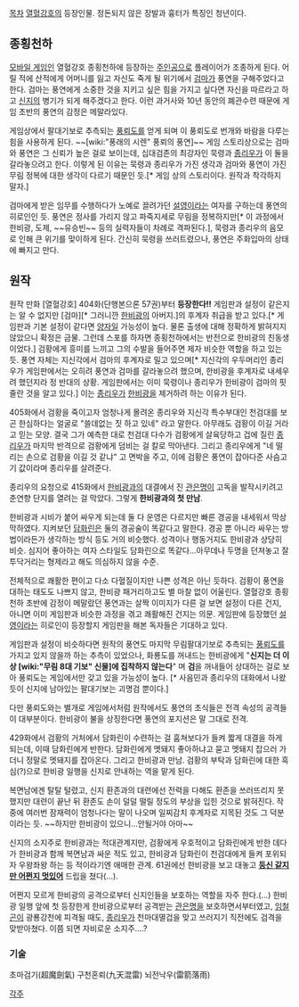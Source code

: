 [[목차]]
[[열혈강호]]의 등장인물. 정돈되지 않은 장발과 흉터가 특징인 청년이다.
== 종횡천하 ==
[[모바일 게임]]인 열혈강호 종횡천하에 등장하는 [[주인공]]으로 플레이어가 조종하게 된다. 어릴 적에 산적에게 어머니를 잃고 자신도 죽게 될 위기에서 [[검마]]가 풍연을 구해주었다고 한다. 검마는 풍연에게 소중한 것을 지키고 싶은 힘을 가지고 싶다면 자신을 따르라고 하고 [[신지]]의 병기가 되게 해주겠다고 한다. 이런 과거사와 10년 동안의 폐관수련 때문에 게임 초반의 풍연의 감정은 메말라있다.

게임상에서 팔대기보로 추측되는 [[풍뢰도]]를 얻게 되며 이 풍뢰도로 번개와 바람을 다루는 힘을 사용하게 된다. ~~[wiki:"풍래의 시렌" 풍뢰의 풍연]~~ 게임 스토리상으로는 검마와 풍연은 그 신뢰가 높은 걸로 보이는데, 십대검존의 최강자인 묵령과 [[종리우]]가 이 둘을 갈라놓으려고 한다. 이렇게 된 이유는 묵령과 종리우가 가진 생각과 검마와 풍연이 가진 무림 정복에 대한 생각이 다르기 때문인 듯.[* 게임 상의 스토리이다. 원작과 착각하지 말자.]

검마에게 받은 임무를 수행하다가 노예로 끌려가던 [[설영]]이라는 여자를 구하는데 풍연의 히로인인 듯. 풍연은 정사를 가리지 않고 파죽지세로 무림을 정복하지만[* 이 과정에서 한비광, 도제, ~~유승빈~~ 등의 실력자들이 차례로 격파된다.], 묵령과 종리우의 음모로 인해 큰 위기를 맞이하게 된다. 간신히 묵령을 쓰러트렸으나, 풍연은 주화입마의 상태에 빠지고 만다.

== 원작 ==
원작 만화 [열혈강호] 404화(단행본으론 57권)부터 '''등장한다!!''' 게임판과 설정이 같은지는 알 수 없지만 [검마][* 그러니깐 [[한비광]]의 아버지.]의 후계자 취급을 받고 있다.[* 게임판과 기본 설정이 같다면 [[양자]]일 가능성이 높다. 물론 출생에 대해 정확하게 밝혀지지 않았으니 확정은 금물. 그런데 스포를 하자면 종횡천하에서는 반전으로 한비광의 친동생이었다.] 검황에게 흥미를 느끼고 그의 수발을 들어주면 제자 비슷한 역할을 하고 있는 듯. 풍연 자체는 지신각에서 검마의 후계자로 밀고 있으며[* 지신각의 우두머리인 종리우가 게임판에서는 오히려 풍연과 검마를 갈라놓으려 했으며, 한비광을 후계자로 내세우려 했던지라 정 반대의 상황. 게임판에서는 이미 묵령이나 종리우가 한비광이 검마의 핏줄란 것을 알고 있다.] 이는 [[종리우]]가 [[한비광]]을 제거하려 하는 이유가 된다.

405화에서 검황을 죽이고자 엄청나게 몰려온 종리우와 지신각 특수부대인 천검대를 보곤 한심하다는 얼굴로 "쓸데없는 짓 하고 있네" 라고 말한다. 아무래도 검황이 이길 거라고 믿는 모양. 결국 그가 예측한 대로 천검대 다수가 검황에게 살육당하고 겁에 질린 [[종리우]]가 마지막 반격으로 검황에게 덤비는 걸 칼로 막아낸다. 그리고 종리우에게 "네 떨리는 손으로 검황을 이길 것 같냐" 고 면박을 주고, 이에 검황은 풍연이 잡아다준 사슴고기 값이라며 종리우를 살려준다.

종리우의 요청으로 415화에서 [[한비광]]과의 대결에서 진 [[관은명]]이 고독을 발작시키려고 춘연향 단지를 열려는 걸 막았다. 그렇게 '''한비광과의 첫 만남'''. 

한비광과 시비가 붙어 싸우게 되는데 둘 다 운영은 다르지만 빠른 경공을 내세워서 막상막하였다. 지켜보던 [[담화린]]은 둘의 경공술이 똑같다고 말한다. 경공 뿐 아니라 싸우는 방법이라든가 생각하는 방식 등도 거의 비슷했다. 성격이나 행동거지도 한비광과 상당히 비슷. 심지어 좋아하는 여자 스타일도 담화린으로 똑같다...아무데나 두명을 던져놓고 잘 투닥거리는 형제라고 해도 의심하지 않을 수준. 

전체적으로 쾌활한 편이고 다소 다혈질이지만 나쁜 성격은 아닌 듯하다. 검황이 풍연을 대하는 태도도 나쁘지 않고, 한비광 패거리하고도 별 마찰 없이 어울린다. 열혈강호 종횡천하 초반에 감정이 메말랐던 풍연과는 살짝 이미지가 다른 걸 보면 설정이 다른 건지, 아니면 이미 게임판과 비슷한 과정을 겪고 쾌활해진 건지는 의문. 게임판에 등장했던 [[설영]]이라는 히로인이 등장할지 게임판을 해본 독자들은 기대하고 있다.

게임판과 설정이 비슷하다면 원작의 풍연도 마지막 무림팔대기보로 추측되는 [[풍뢰도]]를 가지고 있지 않을까 하는 추측이 있었으나, 화룡도를 꺼내드는 한비광에게 "'''신지는 더 이상 [wiki:"무림 8대 기보" 신물]에 집착하지 않는다'''" 며 '''검'''을 꺼내들어 상대하는 걸로 보아 풍뢰도는 게임에서만 갖고 있을 가능성이 높다. [* 사음민과 종리우의 대화에서 나왔듯이 신지에 남아있는 팔대기보는 괴명검 뿐이다.]

다만 풍뢰도와는 별개로 게임에서처럼 원작에서도 풍연의 초식들은 전격 속성의 공격들이 대부분이다. 한비광이 불을 상징한다면 풍연의 포지션은 말 그대로 전격.

429화에서 검황의 거처에서 담화린이 수련하는 걸 훔쳐보다가 들켜 짧게 대결을 하게 되는데, 이때 담화린에게 반한다. 담화린에게 멧돼지 좋아하냐고 묻고 멧돼지 잡으러 가더니 정말로 멧돼지를 잡아온다. 그리고 한비광과 만남. 검황의 부탁과 담화린에 대한 흑심(?)으로 한비광 일행을 신지로 안내하는 역을 맡게 된다.

복면남에겐 탈탈 털렸고, 신지 환존과의 대련에선 전력을 다해도 환존을 쓰러뜨리지 못했지만 대련이 끝난 뒤 환존도 손이 덜덜 떨릴 정도의 부상을 입힌 것으로 밝혀진다. 작중에 여러번 잠재력이 엄청나다는 말이 나오며 일찌감치 후계자로 지목된 것도 그 덕분이라는 듯. ~~하지만 한비광이 있으니...안될거야 아마~~

신지의 소지주로 한비광과는 적대관계지만, 검황에게 우호적이고 담화린에게 반한 데다가 한비광과 함께 복면남과 싸운 적도 있고, 한비광과 담화린이 천검대에게 들켜 포위되자 우왕좌왕 하는 등 적이라기엔 애매한 관계. 61권에선 한비광을 보고 대놓고 '''[[왠지 등신같지만 멋있어|등신 같지만 어쩐지 멋있어]]''' 드립을 쳤다(...).

어쩐지 모르게 한비광의 공격으로부터 신지인들을 보호하는 역할을 자주 한다.(...) 한비광 일행 앞에 첫 등장한게 한비광으로부터 공격받는 [[관은명]]을 보호하면서부터였고, [[임철곤]]이 광룡강천에 피격될 때도, [[종리우]]가 천마대멸겁을 맞고 쓰러지기 직전에도 검격을 맞받아쳤다. 이쯤 되면 자비로운 소지주....?   

=== 기술 ===
초마검기(超魔劍氣)
구천혼뢰(九天混雷)
뇌전낙우(雷箭落雨)


[[각주]]
